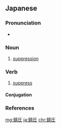 ==Japanese==
{{ja-kanjitab|ちん|あつ|yomi=on}}

===Pronunciation===
* {{ja-pron|ちんあつ|y=o|acc=0|acc_ref=NHK}}

===Noun===
{{ja-noun|ちんあつ}}

# [[suppression]]

===Verb===
{{ja-verb-suru|tr=trans|ちんあつ}}

# [[suppress]]

====Conjugation====
{{ja-suru|ちんあつ}}

===References===
<references/>

[[mg:鎮圧]]
[[ja:鎮圧]]
[[chr:鎮圧]]